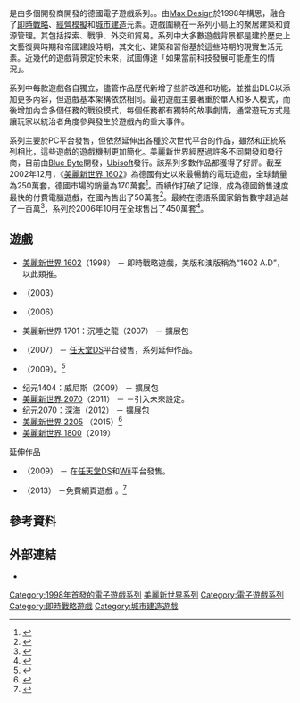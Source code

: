 {{NoteTA
| G1=Games
| 1=zh-cn:纪元; zh-tw:美麗新世界;
}}
{{Infobox VG series
| title = 纪元
| english = Anno
| image =
| caption =
| developer = [[Related_Designs|Related Designs]]<br />[[育碧Blue_Byte|育碧Blue Byte]]<br />[[Max_Design|Max Design]]
| publisher = [[育碧|育碧]]<br />[[向日葵娱乐互动软件|向日葵娱乐互动软件]]
| distributor =
| genre = [[即时战略游戏|即时战略]]
| spinoffs = {{Tsl|en|Anno:_Create_A_New_World|纪元：创造新世界}}、{{Tsl|en|Anno_Online|纪元Online}}
| first release version = [[纪元1602|纪元1602]]
| first release date = 1998年9月24日
| latest release version = [[美麗新世界_1800|美麗新世界 1800]]
| latest release date = 2019年4月16日
| website =
}}

{{vgsname|纪元|en=Anno|cn=纪元|tw=美麗新世界|aka-tw=大航海世紀}}是由多個開發商開發的德國電子遊戲系列。。由[[Max_Design|Max Design]]於1998年構思，融合了[[即時戰略|即時戰略]]、[[經營模擬|經營模擬]]和[[城市建造|城市建造]]元素。遊戲圍繞在一系列小島上的聚居建築和資源管理。其包括探索、戰爭、外交和貿易。系列中大多數遊戲背景都是建於歷史上文藝復興時期和帝國建設時期，其文化、建築和習俗基於這些時期的現實生活元素。近幾代的遊戲背景定於未來，試圖傳達「如果當前科技發展可能產生的情況」。

系列中每款遊戲各自獨立，儘管作品歷代新增了些許改進和功能，並推出DLC以添加更多內容，但遊戲基本架構依然相同。最初遊戲主要著重於單人和多人模式，而後增加內含多個任務的戰役模式，每個任務都有獨特的故事劇情，通常遊玩方式是讓玩家以統治者角度參與發生於遊戲內的重大事件。

系列主要於PC平台發售，但依然延伸出各種於次世代平台的作品，雖然和正統系列相比，這些遊戲的遊戲機制更加簡化。美麗新世界經歷過許多不同開發和發行商，目前由[[育碧Blue_Byte|Blue Byte]]開發，[[Ubisoft|Ubisoft]]發行。該系列多數作品都獲得了好評。截至2002年12月，《[[美麗新世界_1602|美麗新世界 1602]]》為德國有史以來最暢銷的電玩遊戲，全球銷量為250萬套，德國市場的銷量為170萬套<ref name=n-tv>{{cite web | archiveurl=https://web.archive.org/web/20181130162131/https://www.n-tv.de/technik/Platin-fuer-Anno-1503-article116682.html | url=https://www.n-tv.de/technik/Platin-fuer-Anno-1503-article116682.html | title=Platin für "''Anno 1503''" | date=December 26, 2002 | author=Staff | work=[[n-tv|n-tv]] | language=DE | archivedate=November 30, 2018 | deadurl=yes }}</ref>。而續作打破了記錄，成為德國銷售速度最快的付費電腦遊戲，在國內售出了50萬套<ref name=sonderpreis>{{cite web | archiveurl=https://web.archive.org/web/20181130014809/http://beta.gamesmarkt.de/details/147592 | url=http://beta.gamesmarkt.de/details/147592 | title="''Anno 1503''" schlägt "''Anno 1602''" | author=Steininger, Stefan | date=January 21, 2004 | work=GamesMarkt | archivedate=November 30, 2018 | language=DE | deadurl=no }}</ref>。最終在德語系國家銷售數字超過越了一百萬<ref name=1m>{{cite web | archiveurl=https://web.archive.org/web/20181201000249/http://beta.gamesmarkt.de/details/418357 | url=http://beta.gamesmarkt.de/details/418357 | title="''FIFA 17''" verkauft eine Millionen Units auf PS4 in Deutschland | author=Staff | date=May 15, 2017 | work=GamesMarkt | archivedate=December 1, 2018 | language=DE | deadurl=no }}</ref>，系列於2006年10月在全球售出了450萬套<ref name=4m>{{cite web | archiveurl=https://web.archive.org/web/20100101213836/https://www.n-tv.de/technik/Teuerstes-Spiel-aus-Deutschland-article337536.html | url=https://www.n-tv.de/technik/Teuerstes-Spiel-aus-Deutschland-article337536.html | title=Teuerstes Spiel aus Deutschland | author=Staff | date=October 23, 2006 | archivedate=January 1, 2010 | work=[[n-tv|n-tv]] | language=DE | deadurl=no }}</ref>。

== 遊戲 ==

* [[美麗新世界_1602|美麗新世界 1602]]（1998） － 即時戰略遊戲，美版和澳版稱為“1602 A.D”，以此類推。
* {{Tsl|en|Anno_1503|美麗新世界 1503}}（2003）
* {{Tsl|en|Anno_1701|美麗新世界 1701}}（2006）
* 美麗新世界 1701：沉睡之龍（2007） － 擴展包
* {{Tsl|en|Anno_1701:_Dawn_of_Discovery|美麗新世界 1701:探索的開端}}（2007） － [[任天堂DS|任天堂DS]]平台發售，系列延伸作品。
* {{Tsl|en|Anno_1404|美麗新世界 1404}}（2009）。<ref>{{Cite_web | url= http://store.steampowered.com/app/33250/?snr=1_7_7_230_150_15 | title = Steam 上的 Anno 1404 | publisher = Steam | language = zh-Hans, en | accessdate=2016-10-19}}</ref>
* 纪元1404：威尼斯（2009） － 擴展包
* [[大航海世紀_2070|美麗新世界 2070]]（2011） － －引入未來設定。
* 纪元2070：深海（2012） － 擴展包
* [[纪元2205|美麗新世界 2205]] （2015）<ref>{{Cite_web | url= http://store.steampowered.com/app/375910/?snr=1_7_7_230_150_1 | title = Steam 上的 Anno 2205™ | publisher = Steam | language = zh-Hans, en | accessdate=2016-10-19}}</ref>
* [[美麗新世界_1800|美麗新世界 1800]]（2019）

; 延伸作品
* {{Tsl|en|Anno:_Create_A_New_World|美麗新世界:創造新世界}}（2009） － 在[[任天堂DS|任天堂DS]]和[[Wii|Wii]]平台發售。
* {{Tsl|en|Anno_Online|纪元Online}}（2013） －免費網頁遊戲 。<ref>{{Cite_web | url = http://store.steampowered.com/app/336510/?snr=1_7_7_230_150_1 | title = Steam 上的 Anno Online | publisher = Steam | language = zh-Hans, en | accessdate = 2016-10-19 | archiveurl = https://web.archive.org/web/20161018151613/http://store.steampowered.com/app/336510/?snr=1_7_7_230_150_1 | archivedate = 2016-10-18 | deadurl = yes }}</ref>

== 參考資料 ==
{{reflist|30em}}

== 外部連結 ==
* {{Official website|http://dawnofdiscoverygame.us.ubi.com/pc/|育碧北美官網}}
{{紀元系列}}
{{Portal bar|德國|法國|電子遊戲}}
{{DEFAULTSORT:Anno}}
[[Category:1998年首發的電子遊戲系列|Category:1998年首發的電子遊戲系列]]
[[Category:美麗新世界系列|]]
[[Category:電子遊戲系列|Category:電子遊戲系列]]
[[Category:即時戰略遊戲|Category:即時戰略遊戲]]
[[Category:城市建造遊戲|Category:城市建造遊戲]]